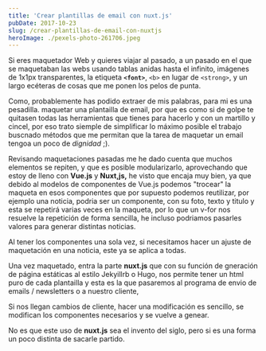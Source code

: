 ```yaml
---
title: 'Crear plantillas de email con nuxt.js'
pubDate: 2017-10-23
slug: /crear-plantillas-de-email-con-nuxtjs
heroImage: ./pexels-photo-261706.jpeg
---
```


Si eres maquetador Web y quieres viajar al pasado, a un pasado en el que se maquetaban las webs usando tablas anidas hasta el infinito, imágenes de 1x1px transparentes, la etiqueta **`<font>`**, `<b>` en lugar de `<strong>`, y un largo ecéteras de cosas que me ponen los pelos de punta.

Como, probablemente has podido extraer de mis palabras, para mi es una pesadilla. maquetar una plantailla de email, por que es como si de golpe te quitasen todas las herramientas que tienes para hacerlo y con un martillo y cincel, por eso trato siemple de simplificar lo máximo posible el trabajo buscnado métodos que me permitan que la tarea de maquetar un email tengoa un poco de *dignidad* ;).

Revisando maquetaciones pasadas me he dado cuenta que muchos elementos se repiten, y que es posible modularizarlo, aprovechando que estoy de lleno con **Vue.js** y **Nuxt,js,** he visto que encaja muy bien, ya que debido al modelos de componentes de Vue.js podemos "trocear" la maqueta en esos componentes que por supuesto podemos reutilizar, por ejemplo una noticia, podria ser un componente, con su foto, texto y titulo y esta se repetirá varias veces en la maqueta, por lo que un v-for nos resuelve la repetición de forma sencilla, he incluso podriamos pasarles valores para generar distintas noticias.

Al tener los componentes una sola vez, si necesitamos hacer un ajuste de maquetación en una noticia, este ya se aplica a todas.

Una vez maquetado, entra la parte **nuxt.js** que con su función de gneración de página estáticas al estilo Jekyillrb o Hugo, nos permite tener un html puro de cada plantailla y esta es la que pasaremos al programa de envio de emails / newsletters o a nuestro cliente,

Si nos llegan cambios de cliente, hacer una modificación es sencillo, se modifican los componentes necesarios y se vuelve a genear.

No es que este uso de **nuxt.js** sea el invento del siglo, pero si es una forma un poco distinta de sacarle partido.
